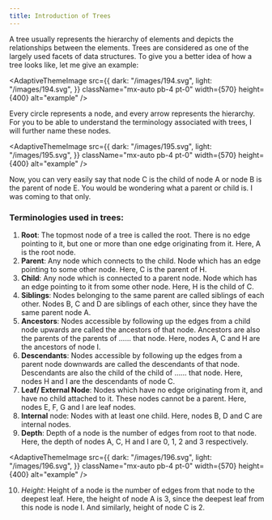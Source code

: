---
title: Introduction of Trees
---

A tree usually represents the hierarchy of elements and depicts the relationships between the elements. Trees are considered as one of the largely used facets of data structures. To give you a better idea of how a tree looks like, let me give an example:

<AdaptiveThemeImage
  src={{
    dark: "/images/194.svg",
    light: "/images/194.svg",
  }}
  className="mx-auto pb-4 pt-0"
  width={570}
  height={400}
  alt="example"
/>

Every circle represents a node, and every arrow represents the hierarchy. For you to be able to understand the terminology associated with trees, I will further name these nodes.

<AdaptiveThemeImage
  src={{
    dark: "/images/195.svg",
    light: "/images/195.svg",
  }}
  className="mx-auto pb-4 pt-0"
  width={570}
  height={400}
  alt="example"
/>

Now, you can very easily say that node C is the child of node A or node B is the parent of node E. You would be wondering what a parent or child is. I was coming to that only.

### Terminologies used in trees:

1. **Root**: The topmost node of a tree is called the root. There is no edge pointing to it, but one or more than one edge originating from it. Here, A is the root node.
2. **Parent**: Any node which connects to the child. Node which has an edge pointing to some other node. Here, C is the parent of H.
3. **Child**: Any node which is connected to a parent node. Node which has an edge pointing to it from some other node. Here, H is the child of C.
4. **Siblings**: Nodes belonging to the same parent are called siblings of each other. Nodes B, C and D are siblings of each other, since they have the same parent node A.
5. **Ancestors**: Nodes accessible by following up the edges from a child node upwards are called the ancestors of that node. Ancestors are also the parents of the parents of …… that node. Here, nodes A, C and H are the ancestors of node I.
6. **Descendants**: Nodes accessible by following up the edges from a parent node downwards are called the descendants of that node. Descendants are also the child of the child of …… that node. Here, nodes H and I are the descendants of node C.
7. **Leaf/ External Node**: Nodes which have no edge originating from it, and have no child attached to it. These nodes cannot be a parent. Here, nodes E, F, G and I are leaf nodes.
8. **Internal** node: Nodes with at least one child. Here, nodes B, D and C are internal nodes.
9. **Depth**: Depth of a node is the number of edges from root to that node. Here, the depth of nodes A, C, H and I are 0, 1, 2 and 3 respectively.

<AdaptiveThemeImage
  src={{
    dark: "/images/196.svg",
    light: "/images/196.svg",
  }}
  className="mx-auto pb-4 pt-0"
  width={570}
  height={400}
  alt="example"
/>

10. *Height*: Height of a node is the number of edges from that node to the deepest leaf. Here, the height of node A is 3, since the deepest leaf from this node is node I. And similarly, height of node C is 2.

